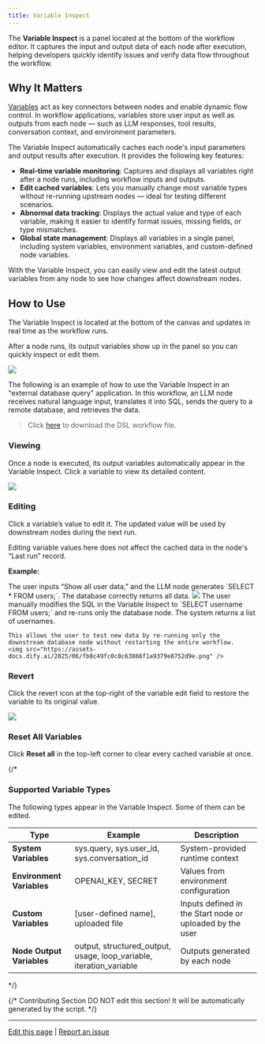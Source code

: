 ```yaml
---
title: Variable Inspect
---
```


The **Variable Inspect** is a panel located at the bottom of the workflow editor. It captures the input and output data of each node after execution, helping developers quickly identify issues and verify data flow throughout the workflow.

## Why It Matters

[Variables](/en/guides/workflow/variables) act as key connectors between nodes and enable dynamic flow control. In workflow applications, variables store user input as well as outputs from each node — such as LLM responses, tool results, conversation context, and environment parameters.

The Variable Inspect automatically caches each node's input parameters and output results after execution. It provides the following key features:

- **Real-time variable monitoring**: Captures and displays all variables right after a node runs, including workflow inputs and outputs.
- **Edit cached variables**: Lets you manually change most variable types without re-running upstream nodes — ideal for testing different scenarios.
- **Abnormal data tracking**: Displays the actual value and type of each variable, making it easier to identify format issues, missing fields, or type mismatches.
- **Global state management**: Displays all variables in a single panel, including system variables, environment variables, and custom-defined node variables.

With the Variable Inspect, you can easily view and edit the latest output variables from any node to see how changes affect downstream nodes.

## How to Use

The Variable Inspect is located at the bottom of the canvas and updates in real time as the workflow runs.

After a node runs, its output variables show up in the panel so you can quickly inspect or edit them.

![](https://assets-docs.dify.ai/2025/06/38f26d7339f64abfdfb6955b1c34f4ae.png)

The following is an example of how to use the Variable Inspect in an "external database query" application. In this workflow, an LLM node receives natural language input, translates it into SQL, sends the query to a remote database, and retrieves the data.

> Click [here](https://assets-docs.dify.ai/2025/06/ac4da5ed5506f8a34aae7f0b88323f37.yml) to download the DSL workflow file.

### Viewing

Once a node is executed, its output variables automatically appear in the Variable Inspect. Click a variable to view its detailed content.

![](https://assets-docs.dify.ai/2025/06/94a4741c25204db5fd1281ec475093d9.png)

### Editing

Click a variable’s value to edit it. The updated value will be used by downstream nodes during the next run.

<Info>
    Editing variable values here does not affect the cached data in the node's “Last run” record.
</Info>

**Example:**

<Steps>
  <Step title="Default Result">
    The user inputs “Show all user data,” and the LLM node generates `SELECT * FROM users;`. The database correctly returns all data.
    <img src="https://assets-docs.dify.ai/2025/06/dcf4b0048bf1ed802369ab10731a4848.png" />
  </Step>
  <Step title="After Editing the Variable">
    The user manually modifies the SQL in the Variable Inspect to `SELECT username FROM users;` and re-runs only the database node. The system returns a list of usernames.

    This allows the user to test new data by re-running only the downstream database node without restarting the entire workflow.
    <img src="https://assets-docs.dify.ai/2025/06/fb8c49fc0c8c63866f1a9379e8752d9e.png" />
  </Step>
</Steps>

### Revert

Click the revert icon at the top-right of the variable edit field to restore the variable to its original value.

![](https://assets-docs.dify.ai/2025/06/b713290543a0feb95ecab65336e97483.png)

### Reset All Variables

Click **Reset all** in the top-left corner to clear every cached variable at once.

{/*

### Supported Variable Types

The following types appear in the Variable Inspect. Some of them can be edited.

| Type                  | Example                                 | Description                                |
|-----------------------|-----------------------------------------|--------------------------------------------|
| **System Variables**   | sys.query, sys.user_id, sys.conversation_id | System-provided runtime context            |
| **Environment Variables** | OPENAI_KEY, SECRET                    | Values from environment configuration       |
| **Custom Variables**   | [user-defined name], uploaded file      | Inputs defined in the Start node or uploaded by the user |
| **Node Output Variables** | output, structured_output, usage, loop_variable, iteration_variable | Outputs generated by each node             |

*/}

{/*
Contributing Section
DO NOT edit this section!
It will be automatically generated by the script.
*/}

---

[Edit this page](https://github.com/langgenius/dify-docs/edit/main/en/guides/workflow/debug-and-preview/variable-inspect.mdx) | [Report an issue](https://github.com/langgenius/dify-docs/issues/new?template=docs.yml)

